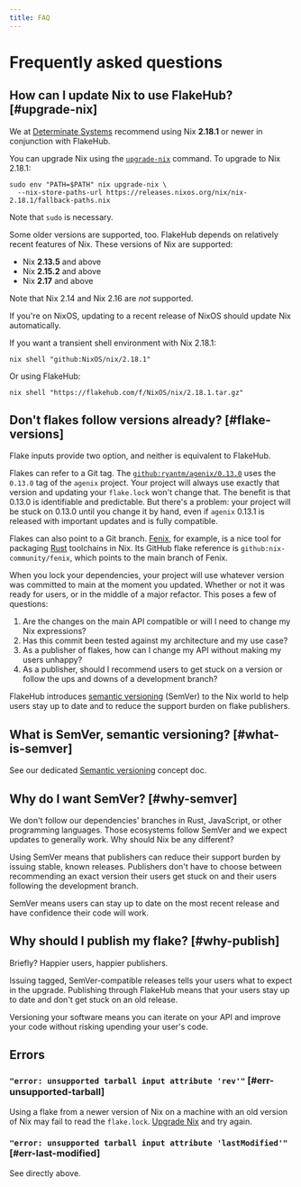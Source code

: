 ```yaml
---
title: FAQ
---
```


# Frequently asked questions

## How can I update Nix to use FlakeHub? [#upgrade-nix]

We at [Determinate Systems][detsys] recommend using Nix **2.18.1** or newer in conjunction with FlakeHub.

You can upgrade Nix using the [`upgrade-nix`][upgrade-nix] command. To upgrade to Nix 2.18.1:

```shell
sudo env "PATH=$PATH" nix upgrade-nix \
  --nix-store-paths-url https://releases.nixos.org/nix/nix-2.18.1/fallback-paths.nix
```

Note that `sudo` is necessary.

Some older versions are supported, too.
FlakeHub depends on relatively recent features of Nix.
These versions of Nix are supported:

* Nix **2.13.5** and above
* Nix **2.15.2** and above
* Nix **2.17** and above

Note that Nix 2.14 and Nix 2.16 are *not* supported.

If you're on NixOS, updating to a recent release of NixOS should update Nix automatically.

If you want a transient shell environment with Nix 2.18.1:

```shell
nix shell "github:NixOS/nix/2.18.1"
```

Or using FlakeHub:

```shell
nix shell "https://flakehub.com/f/NixOS/nix/2.18.1.tar.gz"
```

## Don't flakes follow versions already? [#flake-versions]

Flake inputs provide two option, and neither is equivalent to FlakeHub.

Flakes can refer to a Git tag.
The [`github:ryantm/agenix/0.13.0`][agenix] uses the `0.13.0` tag of the `agenix` project.
Your project will always use exactly that version and updating your `flake.lock` won't change that.
The benefit is that 0.13.0 is identifiable and predictable.
But there's a problem: your project will be stuck on 0.13.0 until you change it by hand, even if `agenix` 0.13.1 is released with important updates and is fully compatible.

Flakes can also point to a Git branch.
[Fenix], for example, is a nice tool for packaging [Rust] toolchains in Nix.
Its GitHub flake reference is `github:nix-community/fenix`, which points to the main branch of Fenix.

When you lock your dependencies, your project will use whatever version was committed to main at the moment you updated. Whether or not it was ready for users, or in the middle of a major refactor. This poses a few of questions:

1. Are the changes on the main API compatible or will I need to change my Nix expressions?
1. Has this commit been tested against my architecture and my use case?
1. As a publisher of flakes, how can I change my API without making my users unhappy?
1. As a publisher, should I recommend users to get stuck on a version or follow the ups and downs of a development branch?

FlakeHub introduces [semantic versioning][semver] (SemVer) to the Nix world to help users stay up to date and to reduce the support burden on flake publishers.

## What is SemVer, semantic versioning? [#what-is-semver]

See our dedicated [Semantic versioning][semver] concept doc.

## Why do I want SemVer? [#why-semver]

We don't follow our dependencies' branches in Rust, JavaScript, or other programming languages.
Those ecosystems follow SemVer and we expect updates to generally work.
Why should Nix be any different?

Using SemVer means that publishers can reduce their support burden by issuing stable, known releases.
Publishers don't have to choose between recommending an exact version their users get stuck on and their users following the development branch.

SemVer means users can stay up to date on the most recent release and have confidence their code will work.

## Why should I publish my flake? [#why-publish]

Briefly?
Happier users, happier publishers.

Issuing tagged, SemVer-compatible releases tells your users what to expect in the upgrade.
Publishing through FlakeHub means that your users stay up to date and don't get stuck on an old release.

Versioning your software means you can iterate on your API and improve your code without risking upending your user's code.

## Errors

### `"error: unsupported tarball input attribute 'rev'"` [#err-unsupported-tarball]

Using a flake from a newer version of Nix on a machine with an old version of Nix may fail to read the `flake.lock`. [Upgrade Nix](#upgrade-nix) and try again.

### `"error: unsupported tarball input attribute 'lastModified'"` [#err-last-modified]

See directly above.

[agenix]: https://github.com/ryantm/agenix
[detsys]: https://determinate.systems
[fenix]: https://github.com/nix-community/fenix
[rust]: https://rust-lang.org
[semver]: ./concepts/semver
[upgrade-nix]: https://nixos.org/manual/nix/stable/command-ref/new-cli/nix3-upgrade-nix.html
